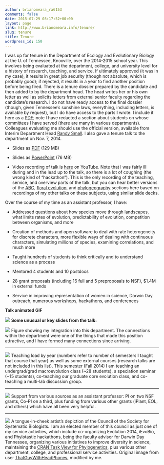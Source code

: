 ```yaml
---
author: brianomeara_ra6153
comments: false
date: 2015-07-29 03:17:52+00:00
layout: page
link: http://www.brianomeara.info/tenure/
slug: tenure
title: Tenure
wordpress_id: 150
---
```


I was up for tenure in the Department of Ecology and Evolutionary Biology at the U. of Tennessee, Knoxville, over the 2014-2015 school year. This involves being evaluated at the department, college, and university level for a history of research, teaching, and service. If ultimately approved (it was in my case), it results in great job security (though not absolute, which is probably good); if rejected, it results in a year to find another position before being fired.
There is a tenure dossier prepared by the candidate and then added to by the department head. The head writes her or his own letter as well as solicits letters from external senior faculty regarding the candidate's research. I do not have ready access to the final dossier (though, given Tennessee's sunshine laws, everything, including letters, is available by request), but I do have access to the parts I wrote. I include it here as a [PDF](http://www.brianomeara.info/sites/default/files/OMearaTenurePacketPreliminary.pdf); note I have redacted a section about students on whose committees I have served (there are many in various departments). Colleagues evaluating me should use the official version, available from Interim Department Head [Randy Small](http://web.utk.edu/~rsmall/).
I also gave a tenure talk to the department on Nov. 7, 2014.




  * Slides as [PDF](http://www.brianomeara.info/sites/default/files/OMeara_Tenure_2014.pdf) (129 MB)


  * Slides as [PowerPoint](http://www.brianomeara.info/sites/default/files/OMeara_Tenure_2014.pptx) (76 MB)


  * Video recording of talk is [here](https://www.youtube.com/watch?v=cMky-utTWLk) on YouTube. Note that I was fairly ill during and in the lead up to the talk, so there is a lot of coughing (the wrong kind of "hackathon"). This is the only recording of the teaching, service, and overview parts of the talk, but you can hear better versions of the [ABC](https://www.youtube.com/watch?v=g6iL4kHbM54&list=UUzzg8khzVttwFpti4htKw7Q), [floral evolution](https://www.youtube.com/watch?v=gRQjS6M7BXE), and [phylogeography](https://www.youtube.com/watch?v=UC4Mj1K6c0k) sections here based on recordings of my other talks on these subjects, using similar slide decks.


Over the course of my time as an assistant professor, I have:


  * Addressed questions about how species move through landscapes, what limits rates of evolution, predictability of evolution, competition between organisms, and more


  * Creation of methods and open software to deal with rate heterogeneity for discrete characters, more flexible ways of dealing with continuous characters, simulating millions of species, examining correlations, and much more


  * Taught hundreds of students to think critically and to understand science as a process


  * Mentored 4 students and 10 postdocs


  * 28 grant proposals (including 16 full and 5 preproposals to NSF), $1.4M in external funds


  * Service in improving representation of women in science, Darwin Day outreach, numerous workshops, hackathons, and conferences

**Talk animated GIF**  

![](http://brianomeara.info/sites/default/files/OMearaTenureSlides.gif)
**Some unusual or key slides from the talk:**
  

![](http://brianomeara.info/sites/default/files/OMearaTenureEEBNetwork2014.jpg)
Figure showing my integration into this department. The connections within the department were one of the things that made this position attractive, and I have formed many connections since arriving.


* * *


![](http://brianomeara.info/sites/default/files/OMearaTenureTeaching.jpg)
Teaching load by year (numbers refer to number of semesters I taught that course that year) as well as some external courses (research talks are not included in this list). This semester (Fall 2014) I am teaching an undergrad/grad macroevolution class (~28 students), a speciation seminar (~15 students), co-teaching our graduate core evolution class, and co-teaching a multi-lab discussion group.


* * *


![](http://brianomeara.info/sites/default/files/OMearaTenureFunding.jpg)
Support from various sources as an assistant professor: PI on two NSF grants, Co-PI on a third, plus funding from various other grants (iPlant, EOL, and others) which have all been very helpful.


* * *


![](http://brianomeara.info/sites/default/files/OMearaTenureSSBCouncil.jpg)
A tongue-in-cheek artist's depiction of the Council of the Society for Systematic Biologists.
I am an elected member of this council as just one of my service activities, which include co-organizing Evolution 2014, iEvoBio, and Phylotastic hackathons, being the faculty advisor for Darwin Day Tennessee, organizing various initiatives to improve diversity in science, maintaining the [CRAN Task View for Phylogenetics](http://cran.r-project.org/web/views/Phylogenetics.html), plus various other department, college, and professional service activities.
Original image from user [ThatGuyWithHeadPhones](http://www.comicvine.com/forums/battles-7/akatsuki-vs-jedi-council-1451424/), modified by me.

